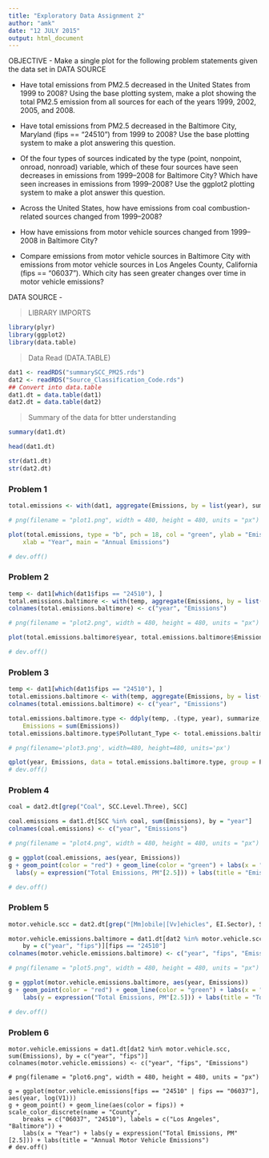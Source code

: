 ```yaml
---
title: "Exploratory Data Assignment 2"
author: "amk"
date: "12 JULY 2015"
output: html_document
---
```


OBJECTIVE - Make a single plot for the following problem statements given the data set in DATA SOURCE

* Have total emissions from PM2.5 decreased in the United States from 1999 to 2008? Using the base plotting system, make a plot showing the total PM2.5 emission from all sources for each of the years 1999, 2002, 2005, and 2008.

* Have total emissions from PM2.5 decreased in the Baltimore City, Maryland (fips == "24510") from 1999 to 2008? Use the base plotting system to make a plot answering this question.

* Of the four types of sources indicated by the type (point, nonpoint, onroad, nonroad) variable, which of these four sources have seen decreases in emissions from 1999–2008 for Baltimore City? Which have seen increases in emissions from 1999–2008? Use the ggplot2 plotting system to make a plot answer this question.

* Across the United States, how have emissions from coal combustion-related sources changed from 1999–2008?

* How have emissions from motor vehicle sources changed from 1999–2008 in Baltimore City?

* Compare emissions from motor vehicle sources in Baltimore City with emissions from motor vehicle sources in Los Angeles County, California (fips == "06037"). Which city has seen greater changes over time in motor vehicle emissions?


DATA SOURCE - 

> LIBRARY IMPORTS

```r
library(plyr)
library(ggplot2)
library(data.table)
```

> Data Read (DATA.TABLE)

```r
dat1 <- readRDS("summarySCC_PM25.rds")
dat2 <- readRDS("Source_Classification_Code.rds")
## Convert into data.table
dat1.dt = data.table(dat1)
dat2.dt = data.table(dat2)
```

> Summary of the data for btter understanding

```r
summary(dat1.dt)

head(dat1.dt)

str(dat1.dt)
str(dat2.dt)
```

### Problem 1
```r
total.emissions <- with(dat1, aggregate(Emissions, by = list(year), sum))

# png(filename = "plot1.png", width = 480, height = 480, units = "px")

plot(total.emissions, type = "b", pch = 18, col = "green", ylab = "Emissions", 
    xlab = "Year", main = "Annual Emissions")

# dev.off()
```

### Problem 2

```r
temp <- dat1[which(dat1$fips == "24510"), ]
total.emissions.baltimore <- with(temp, aggregate(Emissions, by = list(year), sum))
colnames(total.emissions.baltimore) <- c("year", "Emissions")

# png(filename = "plot2.png", width = 480, height = 480, units = "px")

plot(total.emissions.baltimore$year, total.emissions.baltimore$Emissions, type = "b", pch = 18, col = "green", ylab = "Emissions", xlab = "Year", main = "Baltimore Emissions")

# dev.off()
```

### Problem 3
```r
temp <- dat1[which(dat1$fips == "24510"), ]
total.emissions.baltimore <- with(temp, aggregate(Emissions, by = list(year),  sum))
colnames(total.emissions.baltimore) <- c("year", "Emissions")

total.emissions.baltimore.type <- ddply(temp, .(type, year), summarize, 
    Emissions = sum(Emissions))
total.emissions.baltimore.type$Pollutant_Type <- total.emissions.baltimore.type$type

# png(filename='plot3.png', width=480, height=480, units='px')

qplot(year, Emissions, data = total.emissions.baltimore.type, group = Pollutant_Type, color = Pollutant_Type, geom = c("point", "line"), ylab = expression("Total Emissions, PM"[2.5]),  xlab = "Year", main = "Total Emissions in U.S. by Type of Pollutant")
# dev.off()
```

### Problem 4

```r
coal = dat2.dt[grep("Coal", SCC.Level.Three), SCC]

coal.emissions = dat1.dt[SCC %in% coal, sum(Emissions), by = "year"]
colnames(coal.emissions) <- c("year", "Emissions")

# png(filename = "plot4.png", width = 480, height = 480, units = "px")

g = ggplot(coal.emissions, aes(year, Emissions))
g + geom_point(color = "red") + geom_line(color = "green") + labs(x = "Year") + 
  labs(y = expression("Total Emissions, PM"[2.5])) + labs(title = "Emissions from Coal Combustion for the US")

# dev.off()
```

### Problem 5
```r
motor.vehicle.scc = dat2.dt[grep("[Mm]obile|[Vv]ehicles", EI.Sector), SCC]

motor.vehicle.emissions.baltimore = dat1.dt[dat2 %in% motor.vehicle.scc, sum(Emissions), 
    by = c("year", "fips")][fips == "24510"]
colnames(motor.vehicle.emissions.baltimore) <- c("year", "fips", "Emissions")

# png(filename = "plot5.png", width = 480, height = 480, units = "px")

g = ggplot(motor.vehicle.emissions.baltimore, aes(year, Emissions))
g + geom_point(color = "red") + geom_line(color = "green") + labs(x = "Year") + 
    labs(y = expression("Total Emissions, PM"[2.5])) + labs(title = "Total Emissions from Motor Vehicle Sources in Baltimore City")

# dev.off()
```

### Problem 6

```
motor.vehicle.emissions = dat1.dt[dat2 %in% motor.vehicle.scc, sum(Emissions), by = c("year", "fips")]
colnames(motor.vehicle.emissions) <- c("year", "fips", "Emissions")

# png(filename = "plot6.png", width = 480, height = 480, units = "px")

g = ggplot(motor.vehicle.emissions[fips == "24510" | fips == "06037"], aes(year, log(V1)))
g + geom_point() + geom_line(aes(color = fips)) + scale_color_discrete(name = "County", 
    breaks = c("06037", "24510"), labels = c("Los Angeles", "Baltimore")) + 
    labs(x = "Year") + labs(y = expression("Total Emissions, PM"[2.5])) + labs(title = "Annual Motor Vehicle Emissions")
# dev.off()
```